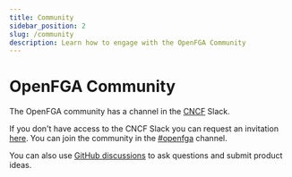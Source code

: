 ```yaml
---
title: Community
sidebar_position: 2
slug: /community
description: Learn how to engage with the OpenFGA Community
---
```

# OpenFGA Community

The OpenFGA community has a channel in the [CNCF](https://cncf.io) Slack.

If you don't have access to the CNCF Slack you can request an invitation [here](https://slack.cncf.io). You can join the community in the [#openfga](https://cloud-native.slack.com/archives/C06G1NNH47N) channel.

You can also use [GitHub discussions](https://github.com/orgs/openfga/discussions) to ask questions and submit product ideas.

